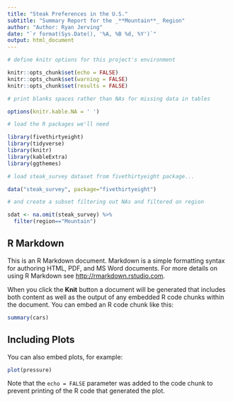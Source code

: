 ```yaml
---
title: "Steak Preferences in the U.S."
subtitle: "Summary Report for the _**Mountain**_ Region"
author: "Author: Ryan Jerving"
date: "`r format(Sys.Date(), '%A, %B %d, %Y')`"
output: html_document
---
```


```r

# define knitr options for this project's environment

knitr::opts_chunk$set(echo = FALSE)
knitr::opts_chunk$set(warning = FALSE)
knitr::opts_chunk$set(results = FALSE)

# print blanks spaces rather than NAs for missing data in tables

options(knitr.kable.NA = ' ')

# load the R packages we'll need

library(fivethirtyeight)
library(tidyverse)
library(knitr)
library(kableExtra)
library(ggthemes)

# load steak_survey dataset from fivethirtyeight package...

data("steak_survey", package="fivethirtyeight")

# and create a subset filtering out NAs and filtered on region

sdat <- na.omit(steak_survey) %>%
  filter(region=="Mountain")

```

## R Markdown

This is an R Markdown document. Markdown is a simple formatting syntax for authoring HTML, PDF, and MS Word documents. For more details on using R Markdown see <http://rmarkdown.rstudio.com>.

When you click the **Knit** button a document will be generated that includes both content as well as the output of any embedded R code chunks within the document. You can embed an R code chunk like this:

```r
summary(cars)
```

## Including Plots

You can also embed plots, for example:

```r
plot(pressure)
```

Note that the `echo = FALSE` parameter was added to the code chunk to prevent printing of the R code that generated the plot.
